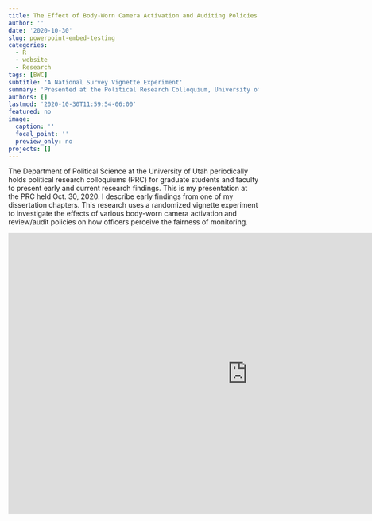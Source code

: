 ```yaml
---
title: The Effect of Body-Worn Camera Activation and Auditing Policies on Perceptions of Monitoring Fairness
author: ''
date: '2020-10-30'
slug: powerpoint-embed-testing
categories:
  - R
  - website
  - Research
tags: [BWC]
subtitle: 'A National Survey Vignette Experiment'
summary: 'Presented at the Political Research Colloquium, University of Utah, Oct. 30, 2020'
authors: []
lastmod: '2020-10-30T11:59:54-06:00'
featured: no
image:
  caption: ''
  focal_point: ''
  preview_only: no
projects: []
---
```


The Department of Political Science at the University of Utah periodically holds political research colloquiums (PRC) for graduate students and faculty to present early and current research findings. This is my presentation at the PRC held Oct. 30, 2020. I describe early findings from one of my dissertation chapters. This research uses a randomized vignette experiment to investigate the effects of various body-worn camera activation and review/audit policies on how officers perceive the fairness of monitoring. 

<iframe src="https://onedrive.live.com/embed?cid=88E07230498FF330&amp;resid=88E07230498FF330%21215407&amp;authkey=AOUeIPrXrVFFZpg&amp;em=2&amp;wdAr=1.7777777777777777" width="962px" height="565px" frameborder="0">This is an embedded <a target="_blank" href="https://office.com">Microsoft Office</a> presentation, powered by <a target="_blank" href="https://office.com/webapps">Office</a>.</iframe>